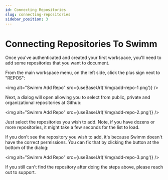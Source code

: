 ```yaml
---
id: Connecting Repositories
slug: connecting-repositories
sidebar_position: 3
---
```


# Connecting Repositories To Swimm

Once you've authenticated and created your first <Link to="/docs/creating-content/workspaces">workspace</Link>,
you'll need to add some repositories that you want to document.

From the main workspace menu, on the left side, click the plus sign next to "REPOS":

<img alt="Swimm Add Repo" src={useBaseUrl('/img/add-repo-1.png')} />

Next, a dialog will open allowing you to select from public, private and organizational 
repositories at Github:


<img alt="Swimm Add Repo" src={useBaseUrl('/img/add-repo-2.png')} />


Just select the repositories you wish to add. Note, if you have dozens or more repositories,
it might take a few seconds for the list to load. 

If you don't see the repository you wish to add, it's because Swimm doesn't have the 
correct <Link to="/docs/authorization/github-auth">permissions</Link>. You can fix that
by clicking the button at the bottom of the dialog:


<img alt="Swimm Add Repo" src={useBaseUrl('/img/add-repo-3.png')} />

If you still can't find the repository after doing the steps above, please reach out to
support.